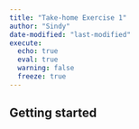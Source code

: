 ```yaml
---
title: "Take-home Exercise 1"
author: "Sindy"
date-modified: "last-modified"
execute:
  echo: true
  eval: true
  warning: false
  freeze: true
---
```


## Getting started
